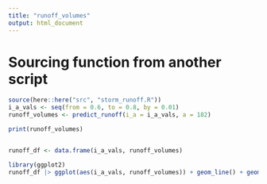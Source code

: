 ```yaml
---
title: "runoff_volumes"
output: html_document
---
```


# Sourcing function from another script 
```r
source(here::here("src", "storm_runoff.R"))
i_a_vals <- seq(from = 0.6, to = 0.8, by = 0.01)
runoff_volumes <- predict_runoff(i_a = i_a_vals, a = 182)

print(runoff_volumes)


runoff_df <- data.frame(i_a_vals, runoff_volumes)

library(ggplot2)
runoff_df |> ggplot(aes(i_a_vals, runoff_volumes)) + geom_line() + geom_point() + theme_bw() + labs(x = "Fraction of Impervious Cover in Watershed (I_a)", y = "Runoff Volumes of Stormwater (cubic-ft)", title = "Predicted Stormwater Runoff in a Specific Watershed")

```


